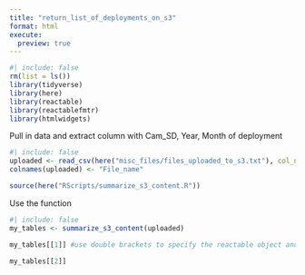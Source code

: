 ```yaml
---
title: "return_list_of_deployments_on_s3"
format: html
execute: 
  preview: true
---
```


```r
#| include: false
rm(list = ls())
library(tidyverse)
library(here)
library(reactable)
library(reactablefmtr)
library(htmlwidgets)
```

Pull in data and extract column with Cam_SD, Year, Month of deployment

```r
#| include: false
uploaded <- read_csv(here("misc_files/files_uploaded_to_s3.txt"), col_names = F)
colnames(uploaded) <- "File_name"

source(here("RScripts/summarize_s3_content.R"))
```

Use the function

```r
#| include: false
my_tables <- summarize_s3_content(uploaded)
```

```r
my_tables[[1]] #use double brackets to specify the reactable object and not just the list element.
```

```r
my_tables[[2]]
```
